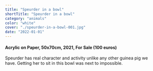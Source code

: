 ```yaml
---
title: "Speurder in a bowl"
shortTitle: "Speurder in a bowl"
category: "animals"
color: "white"
cover: "./speurder-in-a-bowl-001.jpg"
date: "2022-01-01"
---
```

    
#### Acrylic on Paper, 50x70cm, 2021, For Sale (100 euros)
    
Speurder has real character and activity unlike any other guinea pig we have. Getting her to sit in this bowl was next to impossible.